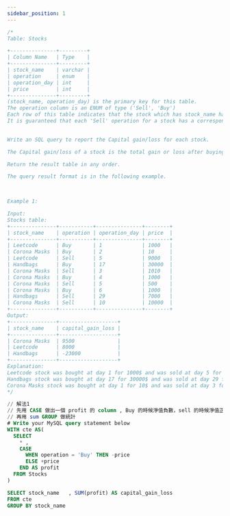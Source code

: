 ```yaml
---
sidebar_position: 1
---
```


```sql
/*
Table: Stocks

+---------------+---------+
| Column Name   | Type    |
+---------------+---------+
| stock_name    | varchar |
| operation     | enum    |
| operation_day | int     |
| price         | int     |
+---------------+---------+
(stock_name, operation_day) is the primary key for this table.
The operation column is an ENUM of type ('Sell', 'Buy')
Each row of this table indicates that the stock which has stock_name had an operation on the day operation_day with the price.
It is guaranteed that each 'Sell' operation for a stock has a corresponding 'Buy' operation in a previous day. It is also guaranteed that each 'Buy' operation for a stock has a corresponding 'Sell' operation in an upcoming day.
 

Write an SQL query to report the Capital gain/loss for each stock.

The Capital gain/loss of a stock is the total gain or loss after buying and selling the stock one or many times.

Return the result table in any order.

The query result format is in the following example.

 

Example 1:

Input: 
Stocks table:
+---------------+-----------+---------------+--------+
| stock_name    | operation | operation_day | price  |
+---------------+-----------+---------------+--------+
| Leetcode      | Buy       | 1             | 1000   |
| Corona Masks  | Buy       | 2             | 10     |
| Leetcode      | Sell      | 5             | 9000   |
| Handbags      | Buy       | 17            | 30000  |
| Corona Masks  | Sell      | 3             | 1010   |
| Corona Masks  | Buy       | 4             | 1000   |
| Corona Masks  | Sell      | 5             | 500    |
| Corona Masks  | Buy       | 6             | 1000   |
| Handbags      | Sell      | 29            | 7000   |
| Corona Masks  | Sell      | 10            | 10000  |
+---------------+-----------+---------------+--------+
Output: 
+---------------+-------------------+
| stock_name    | capital_gain_loss |
+---------------+-------------------+
| Corona Masks  | 9500              |
| Leetcode      | 8000              |
| Handbags      | -23000            |
+---------------+-------------------+
Explanation: 
Leetcode stock was bought at day 1 for 1000$ and was sold at day 5 for 9000$. Capital gain = 9000 - 1000 = 8000$.
Handbags stock was bought at day 17 for 30000$ and was sold at day 29 for 7000$. Capital loss = 7000 - 30000 = -23000$.
Corona Masks stock was bought at day 1 for 10$ and was sold at day 3 for 1010$. It was bought again at day 4 for 1000$ and was sold at day 5 for 500$. At last, it was bought at day 6 for 1000$ and was sold at day 10 for 10000$. Capital gain/loss is the sum of capital gains/losses for each ('Buy' --> 'Sell') operation = (1010 - 10) + (500 - 1000) + (10000 - 1000) = 1000 - 500 + 9000 = 9500$.
*/

// 解法1 
// 先用 CASE 做出一個 profit 的 column , Buy 的時候淨值負數，sell 的時候淨值正數
// 再用 sum GROUP 做統計
# Write your MySQL query statement below
WITH cte AS(
  SELECT 
    * , 
    CASE
      WHEN operation = 'Buy' THEN -price
      ELSE +price
    END AS profit
  FROM Stocks
)

SELECT stock_name   , SUM(profit) AS capital_gain_loss 
FROM cte
GROUP BY stock_name   
```